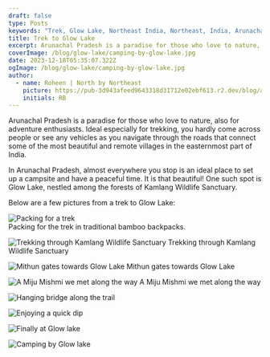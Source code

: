 ---
draft: false
type: Posts
keywords: "Trek, Glow Lake, Northeast India, Northeast, India, Arunachal Pradesh, Assam, Arunachal"
title: Trek to Glow Lake
excerpt: Arunachal Pradesh is a paradise for those who love to nature, also for adventure enthusiasts and especially for trekking. You hardly come across people or see any vehicles as you navigate through the roads that connect some of the most beautiful and remote villages in the easternmost part of India.
coverImage: /blog/glow-lake/camping-by-glow-lake.jpg
date: 2023-12-18T05:35:07.322Z
ogImage: /blog/glow-lake/camping-by-glow-lake.jpg
author:
  - name: Roheen | North by Northeast
    picture: https://pub-3d943afeed9643318d31712e02ebf613.r2.dev/blog/authors/roheen-nne-journeys.jpeg
    initials: RB
---

Arunachal Pradesh is a paradise for those who love to nature, also for adventure enthusiasts. Ideal especially for trekking, you hardly come across people or see any vehicles as you navigate through the roads that connect some of the most beautiful and remote villages in the easternmost part of India.

In Arunachal Pradesh, almost everywhere you stop is an ideal place to set up a campsite and have a peaceful time. It is that beautiful! One such spot is Glow Lake, nestled among the forests of Kamlang Wildlife Sanctuary.

Below are a few pictures from a trek to Glow Lake:
 
![Packing for a trek](https://pub-3d943afeed9643318d31712e02ebf613.r2.dev/blog/glow-lake/packing-for-a-trek.jpg)  
Packing for the trek in traditional bamboo backpacks.

![Trekking through Kamlang Wildlife Sanctuary](https://pub-3d943afeed9643318d31712e02ebf613.r2.dev/blog/glow-lake/trekking-through-kamlang-wildlife-sanctuary.jpg)
Trekking through Kamlang Wildlife Sanctuary

![Mithun gates towards Glow Lake](https://pub-3d943afeed9643318d31712e02ebf613.r2.dev/blog/glow-lake/mithun-gates.jpg)
Mithun gates towards Glow Lake 

![A Miju Mishmi we met along the way](https://pub-3d943afeed9643318d31712e02ebf613.r2.dev/blog/glow-lake/a-miju-mishmi-we-met-along-the-way.jpg)
A Miju Mishmi we met along the way  

![Hanging bridge along the trail](https://pub-3d943afeed9643318d31712e02ebf613.r2.dev/blog/glow-lake/hanging-bridge-along-the-trail.jpg)

![Enjoying a quick dip](https://pub-3d943afeed9643318d31712e02ebf613.r2.dev/blog/glow-lake/enjoying-a-quick-dip.jpg) 

![Finally at Glow lake](https://pub-3d943afeed9643318d31712e02ebf613.r2.dev/blog/glow-lake/at-glow-lake.jpg)

![Camping by Glow lake](https://pub-3d943afeed9643318d31712e02ebf613.r2.dev/blog/glow-lake/camping-by-glow-lake.jpg)
